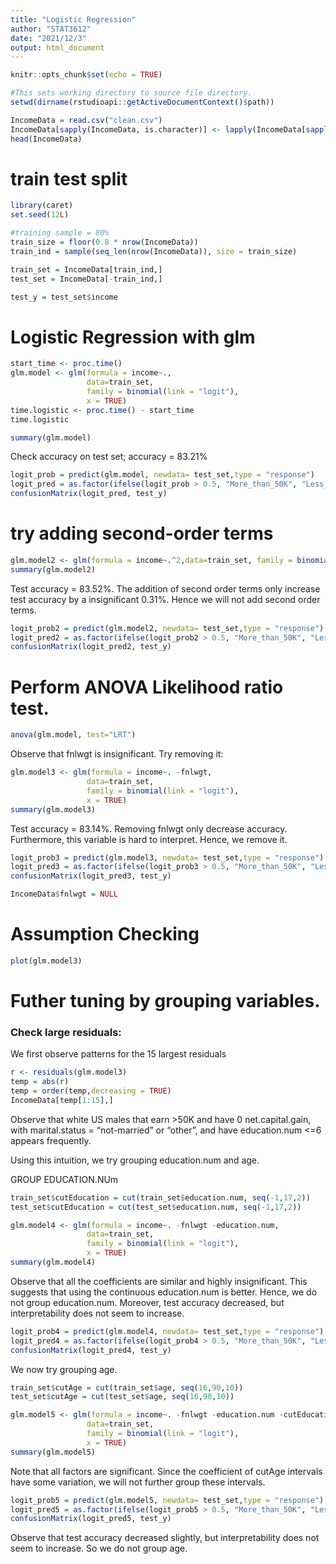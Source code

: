 ---
title: "Logistic Regression"
author: "STAT3612"
date: "2021/12/3"
output: html_document
---

```{r setup, include=FALSE}
knitr::opts_chunk$set(echo = TRUE)
```


```{r}
#This sets working directory to source file directory.
setwd(dirname(rstudioapi::getActiveDocumentContext()$path))

IncomeData = read.csv("clean.csv")
IncomeData[sapply(IncomeData, is.character)] <- lapply(IncomeData[sapply(IncomeData, is.character)], as.factor)
head(IncomeData)
```

# train test split
```{r}
library(caret)
set.seed(12L)

#training sample = 80%
train_size = floor(0.8 * nrow(IncomeData))
train_ind = sample(seq_len(nrow(IncomeData)), size = train_size)

train_set = IncomeData[train_ind,]
test_set = IncomeData[-train_ind,]

test_y = test_set$income
```


# Logistic Regression with glm
```{r}
start_time <- proc.time()
glm.model <- glm(formula = income~.,
                 data=train_set, 
                 family = binomial(link = "logit"),
                 x = TRUE)
time.logistic <- proc.time() - start_time
time.logistic
```

```{r}
summary(glm.model)
```

Check accuracy on test set; accuracy = 83.21%
```{r}
logit_prob = predict(glm.model, newdata= test_set,type = "response")
logit_pred = as.factor(ifelse(logit_prob > 0.5, "More_than_50K", "Less_or_equal_50K"))
confusionMatrix(logit_pred, test_y)
```

# try adding second-order terms
```{r}
glm.model2 <- glm(formula = income~.^2,data=train_set, family = binomial(link = "logit"),x = TRUE)
summary(glm.model2)
```
Test accuracy = 83.52%. The addition of second order terms only increase test accuracy by a insignificant 0.31%. Hence we will not add second order terms.
```{r}
logit_prob2 = predict(glm.model2, newdata= test_set,type = "response")
logit_pred2 = as.factor(ifelse(logit_prob2 > 0.5, "More_than_50K", "Less_or_equal_50K"))
confusionMatrix(logit_pred2, test_y)
```


# Perform ANOVA Likelihood ratio test.
```{r}
anova(glm.model, test="LRT")
```

Observe that fnlwgt is insignificant. Try removing it:
```{r}
glm.model3 <- glm(formula = income~. -fnlwgt,
                 data=train_set, 
                 family = binomial(link = "logit"),
                 x = TRUE)
summary(glm.model3)
```
Test accuracy = 83.14%. Removing fnlwgt only decrease accuracy. Furthermore, this variable is hard to interpret. Hence, we remove it.
```{r}
logit_prob3 = predict(glm.model3, newdata= test_set,type = "response")
logit_pred3 = as.factor(ifelse(logit_prob3 > 0.5, "More_than_50K", "Less_or_equal_50K"))
confusionMatrix(logit_pred3, test_y)
```
```{r}
IncomeData$fnlwgt = NULL
```


# Assumption Checking
```{r}
plot(glm.model3)
```

# Futher tuning by grouping variables.
### Check large residuals:

We first observe patterns for the 15 largest residuals
```{r}
r <- residuals(glm.model3)
temp = abs(r)
temp = order(temp,decreasing = TRUE)
IncomeData[temp[1:15],]
```
Observe that white US males that earn >50K and have 0 net.capital.gain, with marital.status = "not-married" or "other", and have education.num <=6 appears frequently.

Using this intuition, we try grouping education.num and age.

GROUP EDUCATION.NUm
```{r}
train_set$cutEducation = cut(train_set$education.num, seq(-1,17,2))
test_set$cutEducation = cut(test_set$education.num, seq(-1,17,2))
```

```{r}
glm.model4 <- glm(formula = income~. -fnlwgt -education.num,
                 data=train_set, 
                 family = binomial(link = "logit"),
                 x = TRUE)
summary(glm.model4)
```

Observe that all the coefficients are similar and highly insignificant. This suggests that using the continuous education.num is better. Hence, we do not group education.num. Moreover, test accuracy decreased, but interpretability does not seem to increase.

```{r}
logit_prob4 = predict(glm.model4, newdata= test_set,type = "response")
logit_pred4 = as.factor(ifelse(logit_prob4 > 0.5, "More_than_50K", "Less_or_equal_50K"))
confusionMatrix(logit_pred4, test_y)
```
We now try grouping age.

```{r}
train_set$cutAge = cut(train_set$age, seq(16,90,10))
test_set$cutAge = cut(test_set$age, seq(16,90,10))
```

```{r}
glm.model5 <- glm(formula = income~. -fnlwgt -education.num -cutEducation - age,
                 data=train_set, 
                 family = binomial(link = "logit"),
                 x = TRUE)
summary(glm.model5)
```

Note that all factors are significant. Since the coefficient of cutAge intervals have some variation, we will not further group these intervals.

```{r}
logit_prob5 = predict(glm.model5, newdata= test_set,type = "response")
logit_pred5 = as.factor(ifelse(logit_prob5 > 0.5, "More_than_50K", "Less_or_equal_50K"))
confusionMatrix(logit_pred5, test_y)
```

Observe that test accuracy decreased slightly, but interpretability does not seem to increase. So we do not group age.
